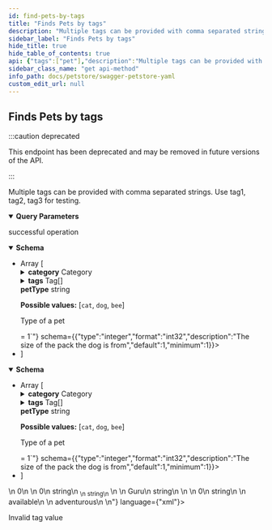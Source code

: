 ```yaml
---
id: find-pets-by-tags
title: "Finds Pets by tags"
description: "Multiple tags can be provided with comma separated strings. Use tag1, tag2, tag3 for testing."
sidebar_label: "Finds Pets by tags"
hide_title: true
hide_table_of_contents: true
api: {"tags":["pet"],"description":"Multiple tags can be provided with comma separated strings. Use tag1, tag2, tag3 for testing.","operationId":"findPetsByTags","deprecated":true,"parameters":[{"name":"tags","in":"query","description":"Tags to filter by","required":true,"style":"form","schema":{"type":"array","items":{"type":"string"}}}],"responses":{"200":{"description":"successful operation","content":{"application/json":{"schema":{"type":"array","items":{"title":"pet","type":"object","required":["name","photoUrls"],"discriminator":{"propertyName":"petType","mapping":{"cat":{"title":"cat","description":"A representation of a cat","allOf":["circular(pet)",{"type":"object","properties":{"huntingSkill":{"type":"string","description":"The measured skill for hunting","default":"lazy","example":"adventurous","enum":["clueless","lazy","adventurous","aggressive"]}},"required":["huntingSkill"]}]},"dog":{"title":"dog","description":"A representation of a dog","allOf":["circular(pet)",{"type":"object","properties":{"packSize":{"type":"integer","format":"int32","description":"The size of the pack the dog is from","default":1,"minimum":1}},"required":["packSize"]}]},"bee":{"title":"bee","description":"A representation of a honey bee","allOf":["circular(pet)",{"type":"object","properties":{"honeyPerDay":{"type":"number","description":"Average amount of honey produced per day in ounces","example":3.14,"multipleOf":0.01}},"required":["honeyPerDay"]}]}}},"properties":{"id":{"externalDocs":{"description":"Find more info here","url":"https://example.com"},"description":"Pet ID","allOf":[{"type":"integer","format":"int64","readOnly":true}]},"category":{"description":"Categories this pet belongs to","allOf":[{"type":"object","properties":{"id":{"description":"Category ID","allOf":[{"type":"integer","format":"int64","readOnly":true}]},"name":{"description":"Category name","type":"string","minLength":1},"sub":{"description":"Test Sub Category","type":"object","properties":{"prop1":{"type":"string","description":"Dumb Property"}}}},"xml":{"name":"Category"}}]},"name":{"description":"The name given to a pet","type":"string","example":"Guru"},"photoUrls":{"description":"The list of URL to a cute photos featuring pet","type":"array","maxItems":20,"xml":{"name":"photoUrl","wrapped":true},"items":{"type":"string","format":"url"}},"friend":{"allOf":["circular(pet)"]},"tags":{"description":"Tags attached to the pet","type":"array","minItems":1,"xml":{"name":"tag","wrapped":true},"items":{"title":"tag","type":"object","properties":{"id":{"description":"Tag ID","allOf":[{"type":"integer","format":"int64","readOnly":true}]},"name":{"description":"Tag name","type":"string","minLength":1}},"xml":{"name":"Tag"}}},"status":{"type":"string","description":"Pet status in the store","enum":["available","pending","sold"]},"petType":{"description":"Type of a pet","type":"string","oneOf":[{"title":"cat","description":"A representation of a cat","allOf":["circular(pet)",{"type":"object","properties":{"huntingSkill":{"type":"string","description":"The measured skill for hunting","default":"lazy","example":"adventurous","enum":["clueless","lazy","adventurous","aggressive"]}},"required":["huntingSkill"]}]},{"title":"dog","description":"A representation of a dog","allOf":["circular(pet)",{"type":"object","properties":{"packSize":{"type":"integer","format":"int32","description":"The size of the pack the dog is from","default":1,"minimum":1}},"required":["packSize"]}]},{"title":"bee","description":"A representation of a honey bee","allOf":["circular(pet)",{"type":"object","properties":{"honeyPerDay":{"type":"number","description":"Average amount of honey produced per day in ounces","example":3.14,"multipleOf":0.01}},"required":["honeyPerDay"]}]}]}},"xml":{"name":"Pet"}}}},"application/xml":{"schema":{"type":"array","items":{"title":"pet","type":"object","required":["name","photoUrls"],"discriminator":{"propertyName":"petType","mapping":{"cat":{"title":"cat","description":"A representation of a cat","allOf":["circular(pet)",{"type":"object","properties":{"huntingSkill":{"type":"string","description":"The measured skill for hunting","default":"lazy","example":"adventurous","enum":["clueless","lazy","adventurous","aggressive"]}},"required":["huntingSkill"]}]},"dog":{"title":"dog","description":"A representation of a dog","allOf":["circular(pet)",{"type":"object","properties":{"packSize":{"type":"integer","format":"int32","description":"The size of the pack the dog is from","default":1,"minimum":1}},"required":["packSize"]}]},"bee":{"title":"bee","description":"A representation of a honey bee","allOf":["circular(pet)",{"type":"object","properties":{"honeyPerDay":{"type":"number","description":"Average amount of honey produced per day in ounces","example":3.14,"multipleOf":0.01}},"required":["honeyPerDay"]}]}}},"properties":{"id":{"externalDocs":{"description":"Find more info here","url":"https://example.com"},"description":"Pet ID","allOf":[{"type":"integer","format":"int64","readOnly":true}]},"category":{"description":"Categories this pet belongs to","allOf":[{"type":"object","properties":{"id":{"description":"Category ID","allOf":[{"type":"integer","format":"int64","readOnly":true}]},"name":{"description":"Category name","type":"string","minLength":1},"sub":{"description":"Test Sub Category","type":"object","properties":{"prop1":{"type":"string","description":"Dumb Property"}}}},"xml":{"name":"Category"}}]},"name":{"description":"The name given to a pet","type":"string","example":"Guru"},"photoUrls":{"description":"The list of URL to a cute photos featuring pet","type":"array","maxItems":20,"xml":{"name":"photoUrl","wrapped":true},"items":{"type":"string","format":"url"}},"friend":{"allOf":["circular(pet)"]},"tags":{"description":"Tags attached to the pet","type":"array","minItems":1,"xml":{"name":"tag","wrapped":true},"items":{"title":"tag","type":"object","properties":{"id":{"description":"Tag ID","allOf":[{"type":"integer","format":"int64","readOnly":true}]},"name":{"description":"Tag name","type":"string","minLength":1}},"xml":{"name":"Tag"}}},"status":{"type":"string","description":"Pet status in the store","enum":["available","pending","sold"]},"petType":{"description":"Type of a pet","type":"string","oneOf":[{"title":"cat","description":"A representation of a cat","allOf":["circular(pet)",{"type":"object","properties":{"huntingSkill":{"type":"string","description":"The measured skill for hunting","default":"lazy","example":"adventurous","enum":["clueless","lazy","adventurous","aggressive"]}},"required":["huntingSkill"]}]},{"title":"dog","description":"A representation of a dog","allOf":["circular(pet)",{"type":"object","properties":{"packSize":{"type":"integer","format":"int32","description":"The size of the pack the dog is from","default":1,"minimum":1}},"required":["packSize"]}]},{"title":"bee","description":"A representation of a honey bee","allOf":["circular(pet)",{"type":"object","properties":{"honeyPerDay":{"type":"number","description":"Average amount of honey produced per day in ounces","example":3.14,"multipleOf":0.01}},"required":["honeyPerDay"]}]}]}},"xml":{"name":"Pet"}}}}}},"400":{"description":"Invalid tag value"}},"security":[{"petstore_auth":["write:pets","read:pets"]}],"method":"get","path":"/pet/findByTags","servers":[{"url":"https://petstore.swagger.io/v2","description":"Default server"},{"url":"https://petstore.swagger.io/sandbox","description":"Sandbox server"}],"securitySchemes":{"petstore_auth":{"description":"Get access to data while protecting your account credentials.\nOAuth2 is also a safer and more secure way to give you access.\n","type":"oauth2","flows":{"implicit":{"authorizationUrl":"http://petstore.swagger.io/api/oauth/dialog","scopes":{"write:pets":"modify pets in your account","read:pets":"read your pets"}}}},"api_key":{"description":"For this sample, you can use the api key `special-key` to test the authorization filters.\n","type":"apiKey","name":"api_key","in":"header"}},"info":{"description":"This is a sample server Petstore server.\nYou can find out more about Swagger at\n[http://swagger.io](http://swagger.io) or on [irc.freenode.net, #swagger](http://swagger.io/irc/).\nFor this sample, you can use the api key `special-key` to test the authorization filters.\n\n## Introduction\nThis API is documented in **OpenAPI format** and is based on\n[Petstore sample](http://petstore.swagger.io/) provided by [swagger.io](http://swagger.io) team.\nIt was **extended** to illustrate features of [generator-openapi-repo](https://github.com/Rebilly/generator-openapi-repo)\ntool and [ReDoc](https://github.com/Redocly/redoc) documentation. In addition to standard\nOpenAPI syntax we use a few [vendor extensions](https://github.com/Redocly/redoc/blob/master/docs/redoc-vendor-extensions.md).\n\n## OpenAPI Specification\nThis API is documented in **OpenAPI format** and is based on\n[Petstore sample](http://petstore.swagger.io/) provided by [swagger.io](http://swagger.io) team.\nIt was **extended** to illustrate features of [generator-openapi-repo](https://github.com/Rebilly/generator-openapi-repo)\ntool and [ReDoc](https://github.com/Redocly/redoc) documentation. In addition to standard\nOpenAPI syntax we use a few [vendor extensions](https://github.com/Redocly/redoc/blob/master/docs/redoc-vendor-extensions.md).\n\n## Cross-Origin Resource Sharing\nThis API features Cross-Origin Resource Sharing (CORS) implemented in compliance with  [W3C spec](https://www.w3.org/TR/cors/).\nAnd that allows cross-domain communication from the browser.\nAll responses have a wildcard same-origin which makes them completely public and accessible to everyone, including any code on any site.\n\n## Authentication\n\nPetstore offers two forms of authentication:\n  - API Key\n  - OAuth2\nOAuth2 - an open protocol to allow secure authorization in a simple\nand standard method from web, mobile and desktop applications.\n","version":"2.0.0","title":"Swagger Petstore YAML","termsOfService":"http://swagger.io/terms/","contact":{"name":"API Support","email":"apiteam@swagger.io","url":"https://github.com/Redocly/redoc"},"x-logo":{"url":"https://redocly.github.io/redoc/petstore-logo.png","altText":"Petstore logo"},"license":{"name":"Apache 2.0","url":"http://www.apache.org/licenses/LICENSE-2.0.html"}},"postman":{"name":"Finds Pets by tags","description":{"content":"Multiple tags can be provided with comma separated strings. Use tag1, tag2, tag3 for testing.","type":"text/plain"},"url":{"path":["pet","findByTags"],"host":["{{baseUrl}}"],"query":[{"disabled":false,"description":{"content":"(Required) Tags to filter by","type":"text/plain"},"key":"tags","value":""}],"variable":[]},"header":[{"key":"Accept","value":"application/json"}],"method":"GET","auth":{"type":"oauth2","oauth2":[]}}}
sidebar_class_name: "get api-method"
info_path: docs/petstore/swagger-petstore-yaml
custom_edit_url: null
---
```



## Finds Pets by tags

:::caution deprecated

This endpoint has been deprecated and may be removed in future versions of the API.

:::

Multiple tags can be provided with comma separated strings. Use tag1, tag2, tag3 for testing.

<details style={{"marginBottom":"1rem"}} data-collapsed={false} open={true}><summary style={{}}><strong>Query Parameters</strong></summary><div><ul><ParamsItem className={"paramsItem"} param={{"name":"tags","in":"query","description":"Tags to filter by","required":true,"style":"form","schema":{"type":"array","items":{"type":"string"}}}}></ParamsItem></ul></div></details><div><ApiTabs><TabItem label={"200"} value={"200"}><div>

successful operation

</div><div><MimeTabs schemaType={"response"}><TabItem label={"application/json"} value={"application/json"}><SchemaTabs><TabItem label={"Schema"} value={"Schema"}><details style={{}} data-collapsed={false} open={true}><summary style={{"textAlign":"left"}}><strong>Schema</strong></summary><div style={{"textAlign":"left","marginLeft":"1rem"}}></div><ul style={{"marginLeft":"1rem"}}><li><div style={{"fontSize":"var(--ifm-code-font-size)","opacity":"0.6","marginLeft":"-.5rem","paddingBottom":".5rem"}}>Array [</div></li><SchemaItem collapsible={false} name={"id"} required={false} schemaName={"object"} qualifierMessage={undefined} schema={{"type":"integer","format":"int64","readOnly":true}}></SchemaItem><SchemaItem collapsible={true} className={"schemaItem"}><details style={{}}><summary style={{}}><strong>category</strong><span style={{"opacity":"0.6"}}> Category</span></summary><div style={{"marginLeft":"1rem"}}><SchemaItem collapsible={false} name={"id"} required={false} schemaName={"int64"} qualifierMessage={undefined} schema={{"description":"Category ID","type":"integer","format":"int64","readOnly":true}}></SchemaItem><SchemaItem collapsible={false} name={"name"} required={false} schemaName={"string"} qualifierMessage={"**Possible values:** `non-empty`"} schema={{"description":"Category name","type":"string","minLength":1}}></SchemaItem><SchemaItem collapsible={true} className={"schemaItem"}><details style={{}}><summary style={{}}><strong>sub</strong><span style={{"opacity":"0.6"}}> object</span></summary><div style={{"marginLeft":"1rem"}}><div style={{"marginTop":".5rem","marginBottom":".5rem"}}>

Test Sub Category

</div><SchemaItem collapsible={false} name={"prop1"} required={false} schemaName={"string"} qualifierMessage={undefined} schema={{"type":"string","description":"Dumb Property"}}></SchemaItem></div></details></SchemaItem></div></details></SchemaItem><SchemaItem collapsible={false} name={"name"} required={false} schemaName={"string"} qualifierMessage={undefined} schema={{"description":"The name given to a pet","type":"string","example":"Guru"}}></SchemaItem><SchemaItem collapsible={false} name={"photoUrls"} required={false} schemaName={"url[]"} qualifierMessage={"**Possible values:** `<= 20`"} schema={{"description":"The list of URL to a cute photos featuring pet","type":"array","maxItems":20,"xml":{"name":"photoUrl","wrapped":true},"items":{"type":"string","format":"url"}}}></SchemaItem><SchemaItem collapsible={false} name={"friend"} required={false} schemaName={"circular(pet)"} qualifierMessage={undefined} schema={{}}></SchemaItem><SchemaItem collapsible={true} className={"schemaItem"}><details style={{}}><summary style={{}}><strong>tags</strong><span style={{"opacity":"0.6"}}> Tag[]</span></summary><div style={{"marginLeft":"1rem"}}><div style={{"marginTop":".5rem","marginBottom":".5rem"}}>

**Possible values:** `>= 1`

</div><div style={{"marginTop":".5rem","marginBottom":".5rem"}}>

Tags attached to the pet

</div><li><div style={{"fontSize":"var(--ifm-code-font-size)","opacity":"0.6","marginLeft":"-.5rem","paddingBottom":".5rem"}}>Array [</div></li><SchemaItem collapsible={false} name={"id"} required={false} schemaName={"object"} qualifierMessage={undefined} schema={{"type":"integer","format":"int64","readOnly":true}}></SchemaItem><SchemaItem collapsible={false} name={"name"} required={false} schemaName={"string"} qualifierMessage={"**Possible values:** `non-empty`"} schema={{"description":"Tag name","type":"string","minLength":1}}></SchemaItem><li><div style={{"fontSize":"var(--ifm-code-font-size)","opacity":"0.6","marginLeft":"-.5rem"}}>]</div></li></div></details></SchemaItem><SchemaItem collapsible={false} name={"status"} required={false} schemaName={"string"} qualifierMessage={"**Possible values:** [`available`, `pending`, `sold`]"} schema={{"type":"string","description":"Pet status in the store","enum":["available","pending","sold"]}}></SchemaItem><div className={"discriminatorItem"}><div><strong style={{"paddingLeft":"1rem"}}>petType</strong><span style={{"opacity":"0.6"}}> string</span><div style={{"paddingLeft":"1rem"}}>

**Possible values:** [`cat`, `dog`, `bee`]

</div><div style={{"paddingLeft":"1rem"}}>

Type of a pet

</div><DiscriminatorTabs><TabItem label={"cat"} value={"0-item-discriminator"}><div style={{"marginLeft":"-4px"}}><SchemaItem collapsible={false} name={"huntingSkill"} required={false} schemaName={"string"} qualifierMessage={"**Possible values:** [`clueless`, `lazy`, `adventurous`, `aggressive`]"} schema={{"type":"string","description":"The measured skill for hunting","default":"lazy","example":"adventurous","enum":["clueless","lazy","adventurous","aggressive"]}}></SchemaItem></div></TabItem><TabItem label={"dog"} value={"1-item-discriminator"}><div style={{"marginLeft":"-4px"}}><SchemaItem collapsible={false} name={"packSize"} required={false} schemaName={"int32"} qualifierMessage={"**Possible values:** `>= 1`"} schema={{"type":"integer","format":"int32","description":"The size of the pack the dog is from","default":1,"minimum":1}}></SchemaItem></div></TabItem><TabItem label={"bee"} value={"2-item-discriminator"}><div style={{"marginLeft":"-4px"}}><SchemaItem collapsible={false} name={"honeyPerDay"} required={false} schemaName={"number"} qualifierMessage={undefined} schema={{"type":"number","description":"Average amount of honey produced per day in ounces","example":3.14,"multipleOf":0.01}}></SchemaItem></div></TabItem></DiscriminatorTabs></div></div><li><div style={{"fontSize":"var(--ifm-code-font-size)","opacity":"0.6","marginLeft":"-.5rem"}}>]</div></li></ul></details></TabItem><TabItem label={"Example (from schema)"} value={"Example (from schema)"}><ResponseSamples responseExample={"[\n  {\n    \"id\": 0,\n    \"category\": {\n      \"id\": 0,\n      \"name\": \"string\",\n      \"sub\": {\n        \"prop1\": \"string\"\n      }\n    },\n    \"name\": \"Guru\",\n    \"photoUrls\": [\n      \"string\"\n    ],\n    \"friend\": {},\n    \"tags\": [\n      {\n        \"id\": 0,\n        \"name\": \"string\"\n      }\n    ],\n    \"status\": \"available\",\n    \"petType\": {\n      \"huntingSkill\": \"adventurous\"\n    }\n  }\n]"} language={"json"}></ResponseSamples></TabItem></SchemaTabs></TabItem><TabItem label={"application/xml"} value={"application/xml"}><SchemaTabs><TabItem label={"Schema"} value={"Schema"}><details style={{}} data-collapsed={false} open={true}><summary style={{"textAlign":"left"}}><strong>Schema</strong></summary><div style={{"textAlign":"left","marginLeft":"1rem"}}></div><ul style={{"marginLeft":"1rem"}}><li><div style={{"fontSize":"var(--ifm-code-font-size)","opacity":"0.6","marginLeft":"-.5rem","paddingBottom":".5rem"}}>Array [</div></li><SchemaItem collapsible={false} name={"id"} required={false} schemaName={"object"} qualifierMessage={undefined} schema={{"type":"integer","format":"int64","readOnly":true}}></SchemaItem><SchemaItem collapsible={true} className={"schemaItem"}><details style={{}}><summary style={{}}><strong>category</strong><span style={{"opacity":"0.6"}}> Category</span></summary><div style={{"marginLeft":"1rem"}}><SchemaItem collapsible={false} name={"id"} required={false} schemaName={"int64"} qualifierMessage={undefined} schema={{"description":"Category ID","type":"integer","format":"int64","readOnly":true}}></SchemaItem><SchemaItem collapsible={false} name={"name"} required={false} schemaName={"string"} qualifierMessage={"**Possible values:** `non-empty`"} schema={{"description":"Category name","type":"string","minLength":1}}></SchemaItem><SchemaItem collapsible={true} className={"schemaItem"}><details style={{}}><summary style={{}}><strong>sub</strong><span style={{"opacity":"0.6"}}> object</span></summary><div style={{"marginLeft":"1rem"}}><div style={{"marginTop":".5rem","marginBottom":".5rem"}}>

Test Sub Category

</div><SchemaItem collapsible={false} name={"prop1"} required={false} schemaName={"string"} qualifierMessage={undefined} schema={{"type":"string","description":"Dumb Property"}}></SchemaItem></div></details></SchemaItem></div></details></SchemaItem><SchemaItem collapsible={false} name={"name"} required={false} schemaName={"string"} qualifierMessage={undefined} schema={{"description":"The name given to a pet","type":"string","example":"Guru"}}></SchemaItem><SchemaItem collapsible={false} name={"photoUrls"} required={false} schemaName={"url[]"} qualifierMessage={"**Possible values:** `<= 20`"} schema={{"description":"The list of URL to a cute photos featuring pet","type":"array","maxItems":20,"xml":{"name":"photoUrl","wrapped":true},"items":{"type":"string","format":"url"}}}></SchemaItem><SchemaItem collapsible={false} name={"friend"} required={false} schemaName={"circular(pet)"} qualifierMessage={undefined} schema={{}}></SchemaItem><SchemaItem collapsible={true} className={"schemaItem"}><details style={{}}><summary style={{}}><strong>tags</strong><span style={{"opacity":"0.6"}}> Tag[]</span></summary><div style={{"marginLeft":"1rem"}}><div style={{"marginTop":".5rem","marginBottom":".5rem"}}>

**Possible values:** `>= 1`

</div><div style={{"marginTop":".5rem","marginBottom":".5rem"}}>

Tags attached to the pet

</div><li><div style={{"fontSize":"var(--ifm-code-font-size)","opacity":"0.6","marginLeft":"-.5rem","paddingBottom":".5rem"}}>Array [</div></li><SchemaItem collapsible={false} name={"id"} required={false} schemaName={"object"} qualifierMessage={undefined} schema={{"type":"integer","format":"int64","readOnly":true}}></SchemaItem><SchemaItem collapsible={false} name={"name"} required={false} schemaName={"string"} qualifierMessage={"**Possible values:** `non-empty`"} schema={{"description":"Tag name","type":"string","minLength":1}}></SchemaItem><li><div style={{"fontSize":"var(--ifm-code-font-size)","opacity":"0.6","marginLeft":"-.5rem"}}>]</div></li></div></details></SchemaItem><SchemaItem collapsible={false} name={"status"} required={false} schemaName={"string"} qualifierMessage={"**Possible values:** [`available`, `pending`, `sold`]"} schema={{"type":"string","description":"Pet status in the store","enum":["available","pending","sold"]}}></SchemaItem><div className={"discriminatorItem"}><div><strong style={{"paddingLeft":"1rem"}}>petType</strong><span style={{"opacity":"0.6"}}> string</span><div style={{"paddingLeft":"1rem"}}>

**Possible values:** [`cat`, `dog`, `bee`]

</div><div style={{"paddingLeft":"1rem"}}>

Type of a pet

</div><DiscriminatorTabs><TabItem label={"cat"} value={"0-item-discriminator"}><div style={{"marginLeft":"-4px"}}><SchemaItem collapsible={false} name={"huntingSkill"} required={false} schemaName={"string"} qualifierMessage={"**Possible values:** [`clueless`, `lazy`, `adventurous`, `aggressive`]"} schema={{"type":"string","description":"The measured skill for hunting","default":"lazy","example":"adventurous","enum":["clueless","lazy","adventurous","aggressive"]}}></SchemaItem></div></TabItem><TabItem label={"dog"} value={"1-item-discriminator"}><div style={{"marginLeft":"-4px"}}><SchemaItem collapsible={false} name={"packSize"} required={false} schemaName={"int32"} qualifierMessage={"**Possible values:** `>= 1`"} schema={{"type":"integer","format":"int32","description":"The size of the pack the dog is from","default":1,"minimum":1}}></SchemaItem></div></TabItem><TabItem label={"bee"} value={"2-item-discriminator"}><div style={{"marginLeft":"-4px"}}><SchemaItem collapsible={false} name={"honeyPerDay"} required={false} schemaName={"number"} qualifierMessage={undefined} schema={{"type":"number","description":"Average amount of honey produced per day in ounces","example":3.14,"multipleOf":0.01}}></SchemaItem></div></TabItem></DiscriminatorTabs></div></div><li><div style={{"fontSize":"var(--ifm-code-font-size)","opacity":"0.6","marginLeft":"-.5rem"}}>]</div></li></ul></details></TabItem><TabItem label={"Example (from schema)"} value={"Example (from schema)"}><ResponseSamples responseExample={"<0>\n  <id>0</id>\n  <category>\n    <id>0</id>\n    <name>string</name>\n    <sub>\n      <prop1>string</prop1>\n    </sub>\n  </category>\n  <name>Guru</name>\n  <photoUrls>string</photoUrls>\n  <friend/>\n  <tags>\n    <id>0</id>\n    <name>string</name>\n  </tags>\n  <status>available</status>\n  <petType>\n    <huntingSkill>adventurous</huntingSkill>\n  </petType>\n</0>"} language={"xml"}></ResponseSamples></TabItem></SchemaTabs></TabItem></MimeTabs></div></TabItem><TabItem label={"400"} value={"400"}><div>

Invalid tag value

</div><div></div></TabItem></ApiTabs></div>
      